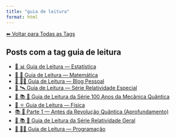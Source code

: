 ```yaml
---
title: "guia de leitura"
format: html
---
```


[⬅ Voltar para Todas as Tags](../tags.qmd)

## Posts com a tag **guia de leitura**

- [🧭 📊 Guia de Leitura — Estatística](/posts/estatistica/guia-estatistica.html)
- [🧭 🧮 Guia de Leitura — Matemática](/posts/matematica/guia-matematica.html)
- [🧭 🧑‍🏫 Guia de Leitura — Blog Pessoal](/posts/pessoal/guia-pessoal.html)
- [🧭 🛰️ Guia de Leitura — Série Relatividade Especial](/posts/fisica/guia-relatividade-especial.html)
- [🧭 📚 🧬 Guia de Leitura da Série 100 Anos da Mecânica Quântica](/posts/fisica/guia-100-anos-mecanica-quantica.html)
- [🧭 ⚛️ Guia de Leitura — Física](/posts/fisica/guia-fisica.html)
- [📚 🧬 Parte 1 — Antes da Revolução Quântica (Aprofundamento)](/posts/fisica/parte-1-mecanica-quantica.html)
- [🧭 📚 🌠 Guia de Leitura da Série Relatividade Geral](/posts/fisica/guia-relatividade-geral.html)
- [🧭 👨‍💻 Guia de Leitura — Programação](/posts/programacao/guia-programacao.html)
